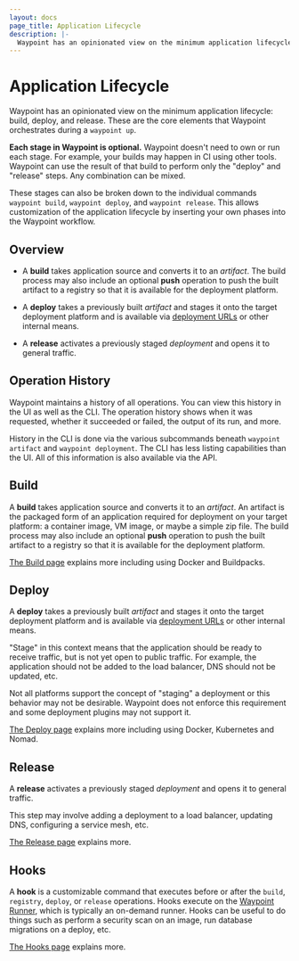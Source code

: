 ```yaml
---
layout: docs
page_title: Application Lifecycle
description: |-
  Waypoint has an opinionated view on the minimum application lifecycle: build, deploy, and release. These are the core elements that Waypoint orchestrates during a `waypoint up`.
---
```


# Application Lifecycle

Waypoint has an opinionated view on the minimum application lifecycle:
build, deploy, and release. These are the core elements that Waypoint
orchestrates during a `waypoint up`.

**Each stage in Waypoint is optional.** Waypoint doesn't need to own or run
each stage. For example, your builds may happen in CI using other tools.
Waypoint can use the result of that build to perform only the "deploy"
and "release" steps. Any combination can be mixed.

These stages can also be broken down to the individual commands
`waypoint build`, `waypoint deploy`, and `waypoint release`. This allows
customization of the application lifecycle by inserting your own phases
into the Waypoint workflow.

## Overview

- A **build** takes application source and converts it to an _artifact_.
  The build process may also include an optional **push** operation to push
  the built artifact to a registry so that it is available for the deployment
  platform.

- A **deploy** takes a previously built _artifact_ and stages it onto the target
  deployment platform and is available via [deployment URLs](/docs/url#per-deployment-urls)
  or other internal means.

- A **release** activates a previously staged _deployment_ and opens it
  to general traffic.

## Operation History

Waypoint maintains a history of all operations. You can view this history
in the UI as well as the CLI. The operation history shows when it was
requested, whether it succeeded or failed, the output of its run, and more.

History in the CLI is done via the various subcommands beneath
`waypoint artifact` and `waypoint deployment`. The CLI has less listing
capabilities than the UI. All of this information is also available via
the API.

## Build

A **build** takes application source and converts it to an _artifact_.
An artifact is the packaged form of an application required for deployment on
your target platform: a container image, VM image, or maybe a simple zip file.
The build process may also include an optional **push** operation to push
the built artifact to a registry so that it is available for the deployment
platform.

[The Build page](/docs/lifecycle/build) explains more including using Docker and Buildpacks.

## Deploy

A **deploy** takes a previously built _artifact_ and stages it onto the target
deployment platform and is available via [deployment URLs](/docs/url#per-deployment-urls)
or other internal means.

"Stage" in this context means that the application should be ready to receive
traffic, but is not yet open to public traffic. For example, the application
should not be added to the load balancer, DNS should not be updated, etc.

Not all platforms support the concept of "staging" a deployment or this
behavior may not be desirable. Waypoint does not enforce this requirement
and some deployment plugins may not support it.

[The Deploy page](/docs/lifecycle/deploy) explains more including using Docker, Kubernetes and Nomad.

## Release

A **release** activates a previously staged _deployment_ and opens it
to general traffic.

This step may involve adding a deployment to a load balancer, updating
DNS, configuring a service mesh, etc.

[The Release page](/docs/lifecycle/release) explains more.

## Hooks

A **hook** is a customizable command that executes before or after the `build`,
`registry`, `deploy`, or `release` operations.
Hooks execute on the [Waypoint Runner](/docs/resources/internals/execution),
which is typically an on-demand runner.
Hooks can be useful to do things such as perform a security scan on an image,
run database migrations on a deploy, etc.

[The Hooks page](/docs/lifecycle/hooks) explains more.

